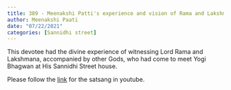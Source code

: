 ```yaml
---
title: 389 - Meenakshi Patti's experience and vision of Rama and Lakshmana
author: Meenakshi Paati
date: "07/22/2021"
categories: [Sannidhi street]
---
```

This devotee had the divine experience of witnessing Lord Rama and Lakshmana, accompanied by other Gods, who had come to meet Yogi Bhagwan at His Sannidhi Street house.
 
Please follow the [link](https://www.youtube.com/watch?v=RfqXL7hA2r4) for the satsang in youtube.
